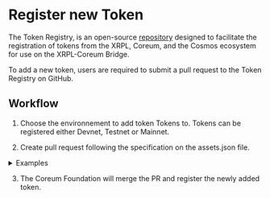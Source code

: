# Register new Token

The Token Registry, is an open-source
[repository](https://github.com/CoreumFoundation/token-registry) designed to facilitate the
registration of tokens from the XRPL, Coreum, and the Cosmos ecosystem for use on the XRPL-Coreum
Bridge.

To add a new token, users are required to submit a pull request to the Token Registry on GitHub.

## Workflow

1. Choose the environnement to add token Tokens to. Tokens can be registered either Devnet, Testnet
   or Mainnet.

2. Create pull request following the specification on the assets.json file.

<details>

<summary>Examples</summary>

### XRPL originated asset

```json
{
    "denom": "xrpl272320ca43-testcore1672us3f65wz6rlxse58ea4u3092gh7y34e0a9cwl4g6uvuerzvjsvarmea",
    "description": "SOLO from XRPL",
    "ibc_info": {},
    "logo_URIs": {
        "png": "https://raw.githubusercontent.com/CoreumFoundation/token-registry/master/files/solo/images/solo.png",
        "svg": "https://raw.githubusercontent.com/CoreumFoundation/token-registry/master/files/solo/images/solo.svg"
    },
    "urls": {
        "website": "",
        "github": "",
        "whitepaper": ""
    },
    "social_media": {
        "linkedin": "",
        "twitter": "",
        "instagram": "",
        "facebook": "",
        "discord": "",
        "youtube": "",
        "telegram": "",
        "tiktok": ""
    },
    "extra": {
        "xrpl_info": {
            "precision": 15,
            "source_chain": "XRPL",
            "issuer": "rHZwvHEs56GCmHupwjA4RY7oPA3EoAJWuN",
            "currency": "534F4C4F00000000000000000000000000000000"
        }
    }
}
```

### Coreum / Cosmos originated asset

```json
{
    "denom": "ibc/404D5E758F6BF8FAA23395A66D357176696560A78BF057EFCE133D1B8C4FB1A3",
    "description": "OSMO from Osmosis",
    "ibc_info": {
        "display_name": "OSMO",
        "precision": 6,
        "source_chain": "Osmosis"
    },
    "logo_URIs": {
        "png": "https://raw.githubusercontent.com/CoreumFoundation/token-registry/master/files/osmosis/images/osmo.png",
        "svg": "https://raw.githubusercontent.com/CoreumFoundation/token-registry/master/files/osmosis/images/osmo.svg"
    },
    "urls": {
        "website": "https://osmosis.zone",
        "github": "https://github.com/osmosis-labs/osmosis",
        "whitepaper": "https://medium.com/osmosis/vision-for-osmosis-e68e796ff1c2"
    },
    "social_media": {
        "linkedin": "",
        "twitter": "https://twitter.com/osmosiszone",
        "instagram": "",
        "facebook": "",
        "discord": "https://discord.com/invite/osmosis",
        "youtube": "",
        "telegram": "https://t.me/osmosis_chat",
        "tiktok": ""
    },
    "extra": {
        "ibc_info": {
            "display_name": "OSMO",
            "precision": 6,
            "source_chain": "Osmosis",
            "denom": "uosmo"
        }
    }
}
```

</details>

3. The Coreum Foundation will merge the PR and register the newly added token.
